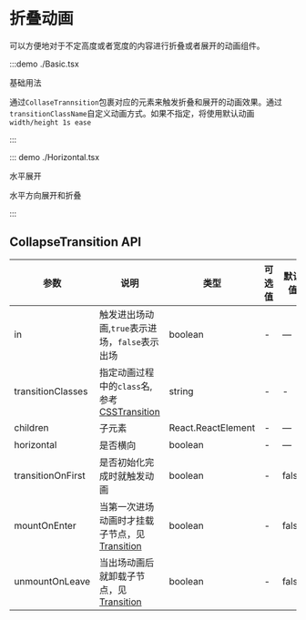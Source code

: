 # 折叠动画

可以方便地对于不定高度或者宽度的内容进行折叠或者展开的动画组件。

:::demo ./Basic.tsx

基础用法

通过`CollaseTrannsition`包裹对应的元素来触发折叠和展开的动画效果。通过`transitionClassName`自定义动画方式。如果不指定，将使用默认动画`width/height 1s ease`

:::

::: demo ./Horizontal.tsx

水平展开

水平方向展开和折叠

:::

## CollapseTransition API

| 参数 | 说明 | 类型 | 可选值 | 默认值 | 是否必填 |
| --- | --- | --- | --- | --- | --- |
| in | 触发进出场动画,`true`表示进场，`false`表示出场 | boolean | - | — | true |
| transitionClasses | 指定动画过程中的`class`名,参考[CSSTransition](/components/CSSTransition) | string | - | - | false |
| children | 子元素 | React.ReactElement | - | — | true |
| horizontal | 是否横向 | boolean | - | — | - |
| transitionOnFirst | 是否初始化完成时就触发动画 | boolean | - | false | false |
| mountOnEnter | 当第一次进场动画时才挂载子节点，见[Transition](/components/Transition) | boolean | - | false | false |
| unmountOnLeave | 当出场动画后就卸载子节点，见[Transition](/components/Transition) | boolean | - | false | false |
